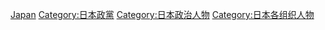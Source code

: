 [[Category:亚洲各国各政党人物|Japan]]
[[Category:日本政黨|Category:日本政黨]]
[[Category:日本政治人物|Category:日本政治人物]]
[[Category:日本各组织人物|Category:日本各组织人物]]